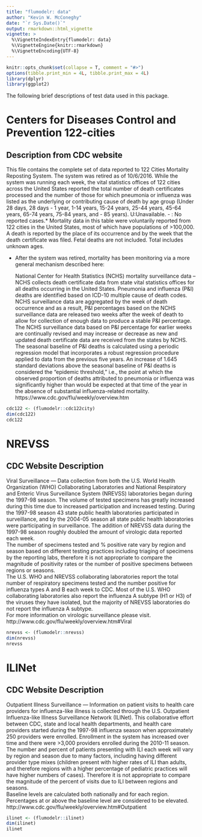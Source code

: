 ```yaml
---
title: "flumodelr: data"
author: "Kevin W. McConeghy"
date: "`r Sys.Date()`"
output: rmarkdown::html_vignette
vignette: >
  %\VignetteIndexEntry{flumodelr: data}
  %\VignetteEngine{knitr::rmarkdown}
  %\VignetteEncoding{UTF-8}
---
```


```r
knitr::opts_chunk$set(collapse = T, comment = "#>")
options(tibble.print_min = 4L, tibble.print_max = 4L)
library(dplyr)
library(ggplot2)
```

The following brief descriptions of test data used in this package.  

# Centers for Diseases Control and Prevention 122-cities  
## Description from CDC website  
  This file contains the complete set of data reported to 122 Cities Mortality Reposting System. The system was retired as of 10/6/2016. While the system was running each week, the vital statistics offices of 122 cities across the United States reported the total number of death certificates processed and the number of those for which pneumonia or influenza was listed as the underlying or contributing cause of death by age group (Under 28 days, 28 days - 1 year, 1-14 years, 15-24 years, 25-44 years, 45-64 years, 65-74 years, 75-84 years, and - 85 years). U:Unavailable. - : No reported cases.* Mortality data in this table were voluntarily reported from 122 cities in the United States, most of which have populations of >100,000. A death is reported by the place of its occurrence and by the week that the death certificate was filed. Fetal deaths are not included. Total includes unknown ages.  

* After the system was retired, mortality has been monitoring via a more general mechanism described here:  

  National Center for Health Statistics (NCHS) mortality surveillance data – NCHS collects death certificate data from state vital statistics offices for all deaths occurring in the United States. Pneumonia and influenza (P&I) deaths are identified based on ICD-10 multiple cause of death codes.  NCHS surveillance data are aggregated by the week of death occurrence and as a result, P&I percentages based on the NCHS surveillance data are released two weeks after the week of death to allow for collection of enough data to produce a stable P&I percentage.  The NCHS surveillance data based on P&I percentage for earlier weeks are continually revised and may increase or decrease as new and updated death certificate data are received from the states by NCHS.  The seasonal baseline of P&I deaths is calculated using a periodic regression model that incorporates a robust regression procedure applied to data from the previous five years.  An increase of 1.645 standard deviations above the seasonal baseline of P&I deaths is considered the “epidemic threshold,” i.e., the point at which the observed proportion of deaths attributed to pneumonia or influenza was significantly higher than would be expected at that time of the year in the absence of substantial influenza-related mortality.   https://www.cdc.gov/flu/weekly/overview.htm

```r
cdc122 <- (flumodelr::cdc122city)  
dim(cdc122)
cdc122
```

# NREVSS  
## CDC Website Description  
Viral Surveillance — Data collection from both the U.S. World Health Organization (WHO) Collaborating Laboratories and National Respiratory and Enteric Virus Surveillance System (NREVSS) laboratories began during the 1997-98 season. The volume of tested specimens has greatly increased during this time due to increased participation and increased testing. During the 1997-98 season 43 state public health laboratories participated in surveillance, and by the 2004-05 season all state public health laboratories were participating in surveillance. The addition of NREVSS data during the 1997-98 season roughly doubled the amount of virologic data reported each week.  
  The number of specimens tested and % positive rate vary by region and season based on different testing practices including triaging of specimens by the reporting labs, therefore it is not appropriate to compare the magnitude of positivity rates or the number of positive specimens between regions or seasons.  
  The U.S. WHO and NREVSS collaborating laboratories report the total number of respiratory specimens tested and the number positive for influenza types A and B each week to CDC. Most of the U.S. WHO collaborating laboratories also report the influenza A subtype (H1 or H3) of the viruses they have isolated, but the majority of NREVSS laboratories do not report the influenza A subtype.  
For more information on virologic surveillance please visit.  
http://www.cdc.gov/flu/weekly/overview.htm#Viral

```r
nrevss <- (flumodelr::nrevss)  
dim(nrevss)
nrevss
```

# ILINet  
## CDC Website Description  
Outpatient Illness Surveillance — Information on patient visits to health care providers for influenza-like illness is collected through the U.S. Outpatient Influenza-like Illness Surveillance Network (ILINet). This collaborative effort between CDC, state and local health departments, and health care providers started during the 1997-98 influenza season when approximately 250 providers were enrolled. Enrollment in the system has increased over time and there were >3,000 providers enrolled during the 2010-11 season.  
  The number and percent of patients presenting with ILI each week will vary by region and season due to many factors, including having different provider type mixes (children present with higher rates of ILI than adults, and therefore regions with a higher percentage of pediatric practices will have higher numbers of cases). Therefore it is not appropriate to compare the magnitude of the percent of visits due to ILI between regions and seasons.  
  Baseline levels are calculated both nationally and for each region. Percentages at or above the baseline level are considered to be elevated.  
http://www.cdc.gov/flu/weekly/overview.htm#Outpatient  

```r
ilinet <- (flumodelr::ilinet)  
dim(ilinet)
ilinet
```
